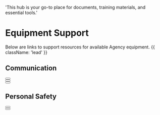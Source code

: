   'This hub is your go-to place for documents, training materials, and essential tools.'

# Equipment Support

Below are links to support resources for available Agency equipment. {{ className: 'lead' }}

## Communication

<div className="not-prose">
  <Button
    href="https://www.sonimtech.com/wp-content/uploads/2022/03/XP3plus_NAM_UG_EN_01062022_v1.3.pdf"
    variant="text"
    arrow="right"
    children="Sonim XP3+ Radio"
  />
</div>
<div className="not-prose">
  <Button
    href="https://pushtotalkplus.com/how-to-resources/user-guides/?fd=%259Fz%25B9G%25FC%2521%25D3%2581.%25E5%25C6%25D4%258CR%25CD%258E%25E0%25EC%25E1g%2507%2518%258C%250B%25DFu%25D4%25A4u%259E%2522j%259F%25E4N%2500%2504%25EFy%2526%25F66%25C4%25E9"
    variant="text"
    arrow="right"
    children="Verizon PTT+ (Sonim XP3+)"
  />
</div>
<div className="not-prose">
  <Button
    href="https://pushtotalkplus.com/how-to-resources/user-guides/?fd=%25F7%258C%257F%25C9%25CDO%253Fc%2582%2519%25C5%2596%2597%2527%25CC%257C%250D%2514%2593%2582%257C%25F2q%25F61%25A6QO%251F%25B1%25AA"
    variant="text"
    arrow="right"
    children="Verizon PTT+ (iOS App)"
  />
</div>

## Personal Safety
<div className="not-prose">
  <Button
    href="https://cdn.transcend-info.com/files/Manual/Manual-DPB10B_EN_v1.2_202206.pdf"
    variant="text"
    arrow="right"
    children="Transcend Body Camera"
  />
</div>
<div className="not-prose">
  <Button
    href="https://www.sonimtech.com/wp-content/uploads/2020/10/Sonim_SOS_FAQs_101320_Final.pdf"
    variant="text"
    arrow="right"
    children="Sonim SOS"
  />
</div>

